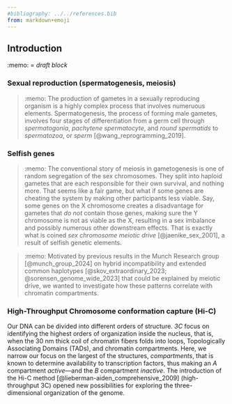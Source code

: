 ```yaml
---
#bibliography: ../../references.bib
from: markdown+emoji
---
```


## Introduction

:memo: = *draft block* 

### Sexual reproduction (spermatogenesis, meiosis)

> :memo: The production of gametes in a sexually reproducing organism is a highly complex process that involves numeruous elements. Spermatogenesis, the process of forming male gametes, involves four stages of differentiation from a germ cell through *spermatogonia*, *pachytene spermatocyte*, and *round spermatids* to *spermatozoa*, or *sperm* [@wang_reprogramming_2019]. 


### Selfish genes

> :memo: The conventional story of meiosis in gametogenesis is one of random segregation of the sex chromosomes. They split into haploid gametes that are each responsible for their own survival, and nothing more. That seems like a fair game, but what if some genes are cheating the system by making other participants less viable. Say, some genes on the X chromosome creates a disadvantage for gametes that *do not* contain those genes, making sure the Y chromosome is not as viable as the X, resulting in a sex imbalance and possibly numerous other downstream effects. That is exactly what is coined *sex chromosome meiotic drive* [@jaenike_sex_2001], a result of selfish genetic elements. 

> :memo: Motivated by previous results in the Munch Research group [@munch_group_2024] on hybrid incompatibility and extended common haplotypes [@skov_extraordinary_2023; @sorensen_genome_wide_2023] that could be explained by meiotic drive, we wanted to investigate how these patterns correlate with chromatin compartments. 

### High-Throughput Chromosome conformation capture (Hi-C)

Our DNA can be divided into different orders of structure. *3C* focus on identifying the highest orders of organization inside the nucleus, that is, when the 30 nm thick coil of chromatin fibers folds into loops, Topologically Associating Domains (TADs), and chromatin compartments. Here, we narrow our focus on the largest of the structures, *compartments*, that is known to determine availability to transcription factors, thus making an *A* compartment *active*---and the *B* compartment *inactive*. The introduction of the Hi-C method [@lieberman-aiden_comprehensive_2009] (high-throughput 3C) opened new possibilities for exploring the three-dimensional organization of the genome. 

